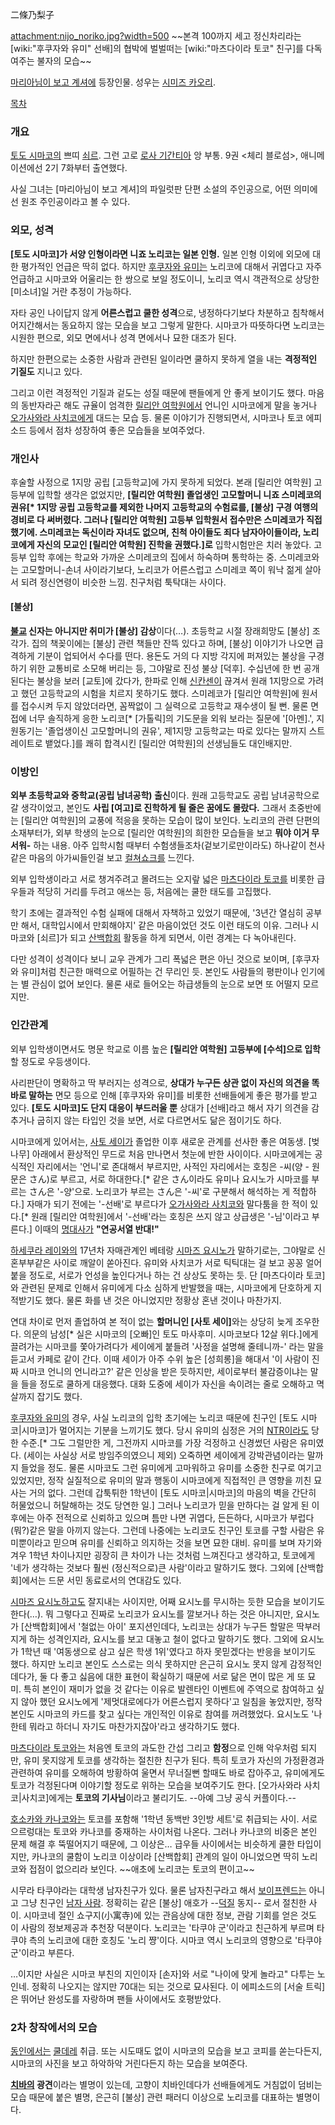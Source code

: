 二條乃梨子

attachment:nijo_noriko.jpg?width=500
~~본격 100까지 세고 정신차리라는 [wiki:"후쿠자와 유미" 선배]의 협박에 벌벌떠는 [wiki:"마츠다이라 토코" 친구]를 다독여주는 불자의 모습~~

[[마리아님이 보고 계셔]]에 등장인물. 성우는 [[시미즈 카오리]].

[[목차]]

=== 개요 ===
[[토도 시마코]]의 쁘띠 [[쇠르]]. 그런 고로 [[로사 기간티아]] 앙 부통. 9권 <체리 블로섬>, 애니메이션에선 2기 7화부터 출연했다. 

사실 그녀는 [마리아님이 보고 계셔]의 파일럿판 단편 소설의 주인공으로, 어떤 의미에선 원조 주인공이라고 볼 수 있다.

=== 외모, 성격 ===
'''[토도 시마코]가 서양 인형이라면 니죠 노리코는 일본 인형.''' 일본 인형 이외에 외모에 대한 평가적인 언급은  딱히 없다. 하지만 [[후쿠자와 유미]]는 노리코에 대해서 귀엽다고 자주 언급하고 시마코와 어울리는 한 쌍으로 보일 정도이니, 노리코 역시 객관적으로 상당한 [미소녀]일 거란 추정이 가능하다. 

자타 공인 나이답지 않게 '''어른스럽고 쿨한 성격'''으로, 냉정하다기보다 차분하고 침착해서 어지간해서는 동요하지 않는 모습을 보고 그렇게 말한다. 시마코가 따뜻하다면 노리코는 시원한 편으로, 외모 면에서나 성격 면에서나 묘한 대조가 된다.

하지만 한편으로는 소중한 사람과 관련된 일이라면 쿨하지 못하게 열을 내는 '''격정적인 기질도''' 지니고 있다. 

그리고 이런 격정적인 기질과 겉도는 성질 때문에 팬들에게 안 좋게 보이기도 했다. 마음의 동반자라곤 해도 규율이 엄격한 [[릴리안 여학원]]에서 언니인 시마코에게 말을 놓거나 [[오가사와라 사치코]]에게 대드는 모습 등. 물론 이야기가 진행되면서, 시마코나 토코 에피소드 등에서 점차 성장하여 좋은 모습들을 보여주었다. 

=== 개인사 ===
후술할 사정으로 1지망 공립 [고등학교]에 가지 못하게 되었다. 본래 [릴리안 여학원] 고등부에 입학할 생각은 없었지만, '''[릴리안 여학원] 졸업생인 고모할머니 니죠 스미레코의 권유[* 1지망 공립 고등학교를 제외한 나머지 고등학교의 수험료를, [불상] 구경 여행의 경비로 다 써버렸다. 그러나 [릴리안 여학원] 고등부 입학원서 접수만은 스미레코가 직접 했기에. 스미레코는 독신이라 자녀도 없으며, 친척 아이들도 죄다 남자아이들이라, 노리코에게 자신의 모교인 [릴리안 여학원] 진학을 권했다.]로''' 입학시험만은 치러 놓았다. 고등부 입학 후에는 학교와 가까운 스미레코의 집에서 하숙하며 통학하는 중. 스미레코와는 고모할머니-손녀 사이라기보다, 노리코가 어른스럽고 스미레코 쪽이 워낙 젊게 살아서 되려 정신연령이 비슷한 느낌. 친구처럼 툭탁대는 사이다. 

==== [불상] ====
'''[[불교]] 신자는 아니지만 취미가 [불상] 감상'''이다(…). 초등학교 시절 장래희망도 [불상] 조각가. 집의 책꽂이에는 [불상] 관련 책들만 잔뜩 있다고 하며, [불상] 이야기가 나오면 급격하게 기분이 업되어서 수다를 떤다. 용돈도 거의 다 지방 각지에 퍼져있는 불상을 구경하기 위한 교통비로 소모해 버리는 등, 그야말로 진성 불상 [덕후]. 수십년에 한 번 공개된다는 불상을 보러 [교토]에 갔다가, 한파로 인해 [[신칸센]]이 끊겨서 원래 1지망으로 가려고 했던 고등학교의 시험을 치르지 못하기도 했다. 스미레코가 [릴리안 여학원]에 원서를 접수시켜 두지 않았더라면, 꼼짝없이 그 실력으로 고등학교 재수생이 될 뻔. 물론 면접에 너무 솔직하게 응한 노리코[* [가톨릭]의 기도문을 외워 보라는 질문에 '[아멘].', 지원동기는 '졸업생이신 고모할머니의 권유', 제1지망 고등학교는 따로 있다는 말까지 스트레이트로 뱉었다.]를 쾌히 합격시킨 [릴리안 여학원]의 선생님들도 대인배지만.

=== 이방인 ===
'''외부 초등학교와 중학교(공립 남녀공학) 출신'''이다. 원래 고등학교도 공립 남녀공학으로 갈 생각이었고, 본인도 '''사립 [여고]로 진학하게 될 줄은 꿈에도 몰랐다.''' 그래서 초중반에는 [릴리안 여학원]의 교풍에 적응을 못하는 모습이 많이 보인다. 노리코의 관련 단편의 소재부터가, 외부 학생의 눈으로 [릴리안 여학원]의 희한한 모습들을 보고 '''뭐야 이거 무서워-''' 하는 내용. 아주 입학시험 때부터 수험생들조차(겉보기로만이라도) 하나같이 천사같은 마음의 아가씨들인걸 보고 [[컬쳐쇼크]]를 느낀다.

외부 입학생이라고 서로 챙겨주려고 몰려드는 오지랖 넓은 [[마츠다이라 토코]]를 비롯한 급우들과 적당히 거리를 두려고 애쓰는 등, 처음에는 쿨한 태도를 고집했다. 

학기 초에는 결과적인 수험 실패에 대해서 자책하고 있었기 때문에, '3년간 열심히 공부만 해서, 대학입시에서 만회해야지' 같은 마음이었던 것도 이런 태도의 이유. 그러나 시마코와 [쇠르]가 되고 [[산백합회]] 활동을 하게 되면서, 이런 경계는 다 녹아내린다.

다만 성격이 성격이다 보니 교우 관계가 그리 폭넓은 편은 아닌 것으로 보이며, [후쿠자와 유미]처럼 친근한 매력으로 어필하는 건 무리인 듯. 본인도 사람들의 평판이나 인기에는 별 관심이 없어 보인다. 물론 새로 들어오는 하급생들의 눈으로 보면 또 어떨지 모르지만.
=== 인간관계 ===
외부 입학생이면서도 명문 학교로 이름 높은 '''[릴리안 여학원] 고등부에 [수석]으로 입학'''할 정도로 우등생이다. 

사리판단이 명확하고 딱 부러지는 성격으로, '''상대가 누구든 상관 없이 자신의 의견을 똑바로 말하는''' 면모 등으로 인해 [후쿠자와 유미]를 비롯한 선배들에게 좋은 평가를 받고 있다. '''[토도 시마코]도 단지 대응이 부드러울 뿐''' 상대가 [선배]라고 해서 자기 의견을 감추거나 굽히지 않는 타입인 것을 보면, 서로 다르면서도 닮은 점이기도 하다.

시마코에게 있어서는, [[사토 세이]]가 졸업한 이후 새로운 관계를 선사한 좋은 여동생. [벚나무] 아래에서 환상적인 무드로 처음 만나면서 첫눈에 반한 사이이다. 시마코에게는 공식적인 자리에서는 '언니'로 존대해서 부르지만, 사적인 자리에서는 호칭은 -씨(양 - 원문은 さん)로 부르고, 서로 하대한다.[* 같은 さん이라도 유미나 요시노가 시마코를 부르는 さん은 '-양'으로. 노리코가 부르는 さん은 '-씨'로 구분해서 해석하는 게 적합하다.] 자매가 되기 전에는 '-선배'로 부르다가 [[오가사와라 사치코]]와 말다툼을 한 적이 있다.[* 원래 [릴리안 여학원]에서 '-선배'라는 호칭은 쓰지 않고 상급생은 '-님'이라고 부른다.] 이때의 [[명대사]]가 '''"연공서열 반대!"'''

[[하세쿠라 레이]]와의 17년차 자매관계인 베테랑 [[시마즈 요시노]]가 말하기로는, 그야말로 신혼부부같은 사이로 깨알이 쏟아진다. 유미와 사치코가 서로 틱틱대는 걸 보고 꽁꽁 얼어붙을 정도로, 서로가 언성을 높인다거나 하는 건 상상도 못하는 듯. 단 [마츠다이라 토코]와 관련된 문제로 인해서 유미에게 다소 심하게 반발했을 때는, 시마코에게 단호하게 지적받기도 했다. 물론 화를 낸 것은 아니었지만 정황상 혼낸 것이나 마찬가지.

연대 차이로 먼저 졸업하여 본 적이 없는 '''할머니인 [사토 세이]'''와는 상당히 늦게 조우한다. 의문의 남성[* 실은 시마코의 [오빠]인 토도 마사후미. 시마코보다 12살 위다.]에게 끌려가는 시마코를 쫓아가려다가 세이에게 붙들려 '사정을 설명해 줄테니까-' 라는 말을 듣고서 카페로 같이 간다. 이때 세이가 아주 수위 높은 [성희롱]을 해대서 '이 사람이 진짜 시마코 언니의 언니라고?' 같은 인상을 받은 듯하지만, 세이로부터 불감증이냐는 말을 들을 정도로 쿨하게 대응했다. 대화 도중에 세이가 자신을 속이려는 줄로 오해하고 멱살까지 잡기도 했다.

[[후쿠자와 유미]]의 경우, 사실 노리코의 입학 초기에는 노리코 때문에 친구인 [토도 시마코|시마코]가 멀어지는 기분을 느끼기도 했다. 당시 유미의 심정은 거의 [[NTR]]이라도 당한 수준.[* 그도 그럴만한 게, 그전까지 시마코를 가장 걱정하고 신경썼던 사람은 유미였다. (세이는 사실상 서로 방임주의였으니 제외) 오죽하면 세이에게 강박관념이라는 말까지 들었을 정도. 물론 시마코도 그런 유미에게 고마워하고 유미를 소중한 친구로 여기고 있었지만, 정작 실질적으로 유미의 말과 행동이 시마코에게 직접적인 큰 영향을 끼친 묘사는 거의 없다. 그런데 갑툭튀한 1학년이 [토도 시마코|시마코]의 마음의 벽을 간단히 허물었으니 허탈해하는 것도 당연한 일.] 그러나 노리코가 믿을 만하다는 걸 알게 된 이후에는 아주 전적으로 신뢰하고 있으며 틈만 나면 귀엽다, 든든하다, 시마코가 부럽다(뭐?)같은 말을 아끼지 않는다. 그런데 나중에는 노리코도 친구인 토코를 구할 사람은 유미뿐이라고 믿으며 유미를 신뢰하고 의지하는 것을 보면 묘한 대비. 유미를 보며 자기와 겨우 1학년 차이나지만 굉장히 큰 차이가 나는 것처럼 느껴진다고 생각하고, 토코에게 '네가 생각하는 것보다 훨씬 (정신적으로)큰 사람'이라고 말하기도 했다. 그외에 [산백합회]에서는 드문 서민 동료로서의 연대감도 있다.

[[시마즈 요시노]]하고도 잘지내는 사이지만, 어째 요시노를 무시하는 듯한 모습을 보이기도 한다(…). 뭐 그렇다고 진짜로 노리코가 요시노를 깔보거나 하는 것은 아니지만, 요시노가 [산백합회]에서 '철없는 아이' 포지션인데다, 노리코는 상대가 누구든 할말은 딱부러지게 하는 성격인지라, 요시노를 보고 대놓고 철이 없다고 말하기도 했다. 그외에 요시노가 1학년 때 '여동생으로 삼고 싶은 학생 1위'였다고 하자 못믿겠다는 반응을 보이기도 했다. 하지만 노리코 본인도 스스로는 의식 못하지만 은근히 요시노 못지 않게 감정적인데다가, 둘 다 좋고 싫음에 대한 표현이 확실하기 때문에 서로 닮은 면이 많은 게 또 묘미. 특히 본인이 재미가 없을 것 같다는 이유로 발렌타인 이벤트에 주역으로 참여하고 싶지 않아 했던 요시노에게 '제멋대로에다가 어른스럽지 못하다'고 일침을 놓았지만, 정작 본인도 시마코의 카드를 찾고 싶다는 개인적인 이유로 참여를 꺼려했었다. 요시노도 '나한테 뭐라고 하더니 자기도 마찬가지잖아'라고 생각하기도 했다. 

[[마츠다이라 토코]]와는 처음엔 토코의 과도한 간섭 그리고 '''함정'''으로 인해 악우처럼 되지만, 유미 못지않게 토코를 생각하는 절친한 친구가 된다. 특히 토코가 자신의 가정환경과 관련하여 유미를 오해하여 방황하여 울면서 무너질뻔 할때도 바로 잡아주고, 유미에게도 토코가 걱정된다며 이야기할 정도로 위하는 모습을 보여주기도 한다. [오가사와라 사치코|사치코]에게는 '''토코의 기사님'''이라고 불리기도. --아예 그냥 공식 커플이다.--

[[호소카와 카나코]]와는 토코를 포함해 '1학년 동백반 3인방 세트'로 취급되는 사이. 서로 으르렁대는 토코와 카나코를 중재하는 사이처럼 나온다. 그러나 카나코의 비중은 본인 문제 해결 후 뚝떨어지기 때문에, 그 이상은… 급우들 사이에서는 비슷하게 쿨한 타입이지만, 카나코의 쿨함이 노리코 이상이라 [산백합회] 관계의 일이 아니었으면 딱히 노리코와 접점이 없으리라 보인다. ~~애초에 노리코는 토코의 편이고~~

시무라 타쿠야라는 대학생 남자친구가 있다. 물론 남자친구라고 해서 [[보이프렌드]]는 아니고 그냥 친구인 [[남자 사람]]. 정확히는 같은 [불상] 애호가 --[[덕질]] 동지-- 로서 절친한 사이. 시마코네 절인 쇼구지(小寓寺)에 있는 관음상에 대한 정보, 관람 기회를 얻은 것도 이 사람의 정보제공과 추천장 덕분이다. 노리코는 '타쿠야 군'이라고 친근하게 부르며 타쿠야 측의 노리코에 대한 호칭도 '노리 쨩'이다. 시마코 역시 노리코의 영향으로 '타쿠야 군'이라고 부른다. 

…이지만 사실은 시마코 부친의 지인이자 [손자]와 서로 "나이에 맞게 놀라고" 다투는 노인네. 정확히 나오지는 않지만 70대는 되는 것으로 묘사된다. 이 에피소드의 [서술 트릭]은 뛰어난 완성도를 자랑하며 팬들 사이에서도 호평받았다.
=== 2차 창작에서의 모습  ===
[[동인]]에서는 [[쿨데레]] 취급. 또는 시도때도 없이 시마코의 모습을 보고 코피를 쏟는다든지, 시마코의 사진을 보고 하악하악 거린다든지 하는 모습을 보여준다. 

'''[[치바]]의 광견'''이라는 별명이 있는데, 고향이 치바인데다가 선배들에게도 거침없이 덤비는 모습 때문에 붙은 별명, 은근히 [불상] 관련 패러디 이상으로 노리코를 대표하는 별명이다.
